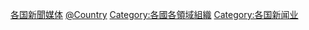{{Categories by country|nocat}}

[[Category:各国新聞媒体|]]
[[Category:通讯社|@Country]]
[[Category:各國各領域組織|Category:各國各領域組織]]
[[Category:各国新闻业|Category:各国新闻业]]